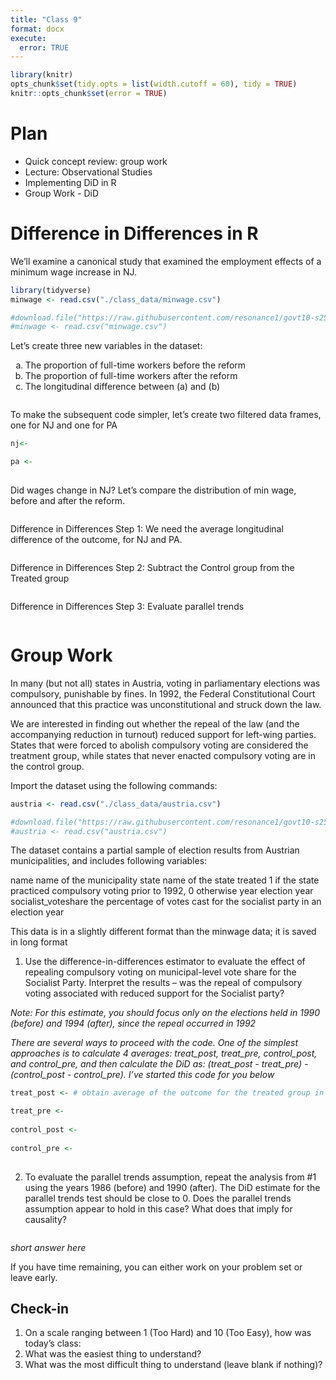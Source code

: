```yaml
---
title: "Class 9"
format: docx
execute:
  error: TRUE
---
```


```r
library(knitr)
opts_chunk$set(tidy.opts = list(width.cutoff = 60), tidy = TRUE)
knitr::opts_chunk$set(error = TRUE)
```

# Plan
* Quick concept review: group work
* Lecture: Observational Studies
* Implementing DiD in R
* Group Work - DiD

# Difference in Differences in R

We'll examine a canonical study that examined the employment effects of a minimum wage increase in NJ.

```r
library(tidyverse)
minwage <- read.csv("./class_data/minwage.csv")

#download.file("https://raw.githubusercontent.com/resonance1/govt10-s25/refs/heads/main/class_data/minwage.csv","minwage.csv")
#minwage <- read.csv("minwage.csv")

```

Let's create three new variables in the dataset:

a) The proportion of full-time workers before the reform
b) The proportion of full-time workers after the reform
c) The longitudinal difference between (a) and (b)
 

```r



```

To make the subsequent code simpler, let's create two filtered data frames, one for NJ and one for PA

```r

nj<-

pa <-
  
```

Did wages change in NJ? Let's compare the distribution of min wage, before and after the reform. 

```r


```

Difference in Differences Step 1: We need the average longitudinal difference of the outcome, for NJ and PA.

```r

```

Difference in Differences Step 2: Subtract the Control group from the Treated group

```r

```

Difference in Differences Step 3: Evaluate parallel trends

```r

```



# Group Work

In many (but not all) states in Austria, voting in parliamentary elections was compulsory, punishable by fines. In 1992, the Federal Constitutional Court announced that this practice was unconstitutional and struck down the law. 

We are interested in finding out whether the repeal of the law (and the accompanying reduction in turnout) reduced support for left-wing parties. States that were forced to abolish compulsory voting are considered the treatment group, while states that never enacted compulsory voting are in the control group. 

Import the dataset using the following commands:

```r
austria <- read.csv("./class_data/austria.csv")

#download.file("https://raw.githubusercontent.com/resonance1/govt10-s25/refs/heads/main/class_data/austria.csv","austria.csv")
#austria <- read.csv("austria.csv")

```

The dataset contains a partial sample of election results from Austrian municipalities, and includes following variables:

name                    name of the municipality
state                   name of the state
treated                 1 if the state practiced compulsory voting prior to 1992, 0 otherwise
year                    election year
socialist_voteshare     the percentage of votes cast for the socialist party in an election year

This data is in a slightly different format than the minwage data; it is saved in long format


1. Use the difference-in-differences estimator to evaluate the effect of repealing compulsory voting on municipal-level vote share for the Socialist Party. Interpret the results -- was the repeal of compulsory voting associated with reduced support for the Socialist party? 

 _Note: For this estimate, you should focus only on the elections held in 1990 (before) and 1994 (after), since the repeal occurred in 1992_ 
 
_There are several ways to proceed with the code. One of the simplest approaches is to calculate 4 averages: treat_post, treat_pre, control_post, and control_pre, and then calculate the DiD as: (treat_post - treat_pre) - (control_post - control_pre). I've started this code for you below_

```r
treat_post <- # obtain average of the outcome for the treated group in the post period

treat_pre <-
  
control_post <-
  
control_pre <-
  
```

2. To evaluate the parallel trends assumption, repeat the analysis from #1 using the years 1986 (before) and 1990 (after). The DiD estimate for the parallel trends test should be close to 0. Does the parallel trends assumption appear to hold in this case? What does that imply for causality?

```r


```

*short answer here*


If you have time remaining, you can either work on your problem set or leave early. 

## Check-in

1. On a scale ranging between 1 (Too Hard) and 10 (Too Easy), how was today's class: 
2. What was the easiest thing to understand?
3. What was the most difficult thing to understand (leave blank if nothing)?
